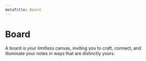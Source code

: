 ```yaml
---
metaTitle: Board
---
```


# Board

A board is your limitless canvas, inviting you to craft, connect, and illuminate your notes in ways that are distinctly yours.
